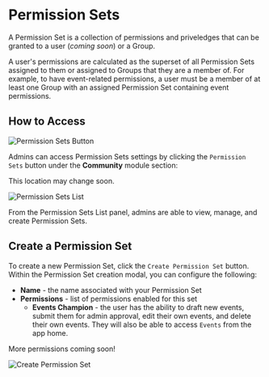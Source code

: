 
# Permission Sets

A Permission Set is a collection of permissions and priveledges that can be granted to a user (_coming soon_) or a Group.

A user's permissions are calculated as the superset of all Permission Sets assigned to them or assigned to Groups that they are a member of. For example, to have event-related permissions, a user must be a member of at least one Group with an assigned Permission Set containing event permissions.

## How to Access

![Permission Sets Button](/community/community-module.png)

Admins can access Permission Sets settings by clicking the `Permission Sets` button under the **Community** module section:

<Callout type="info">This location may change soon.</Callout>

![Permission Sets List](/community/permission-sets/permission-sets-list.png)

From the Permission Sets List panel, admins are able to view, manage, and create Permission Sets.

## Create a Permission Set

To create a new Permission Set, click the `Create Permission Set` button. Within the Permission Set creation modal, you can configure the following:

- **Name** - the name associated with your Permission Set
- **Permissions** - list of permissions enabled for this set
  - **Events Champion** - the user has the ability to draft new events, submit them for admin approval, edit their own events, and delete their own events. They will also be able to access `Events` from the app home.

<Callout type="info">More permissions coming soon!</Callout>

![Create Permission Set](/community/permission-sets/create-permission-set-modal.png)
